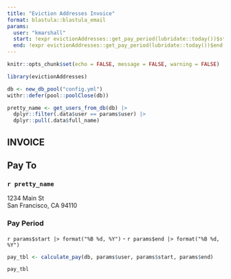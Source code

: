 ```yaml
---
title: "Eviction Addresses Invoice"
format: blastula::blastula_email
params:
  user: "kmarshall"
  start: !expr evictionAddresses::get_pay_period(lubridate::today())$start
  end: !expr evictionAddresses::get_pay_period(lubridate::today())$end
---
```


```r
knitr::opts_chunk$set(echo = FALSE, message = FALSE, warning = FALSE)

library(evictionAddresses)

db <- new_db_pool("config.yml")
withr::defer(pool::poolClose(db))

pretty_name <- get_users_from_db(db) |>
  dplyr::filter(.data$user == params$user) |>
  dplyr::pull(.data$full_name)
```

::: {.grid}

# INVOICE

::: {.g-col-3 .g-start-1}
## Pay To
### `r pretty_name`

| 1234 Main St
| San Francisco, CA 94110
:::

::: {.g-col-4 .g-start-8}
### Pay Period

`r params$start |> format("%B %d, %Y")` - `r params$end |> format("%B %d, %Y")`
:::

::: {.g-col-12}
```r
pay_tbl <- calculate_pay(db, params$user, params$start, params$end)

pay_tbl
```
:::

:::
